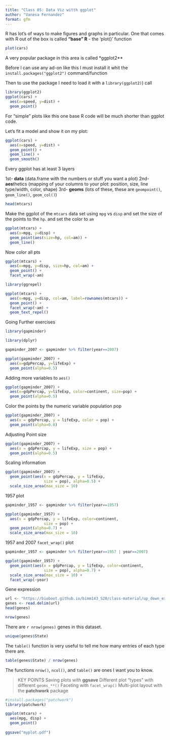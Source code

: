 ```yaml
---
title: "Class 05: Data Viz witth ggplot"
author: "Vanesa Fernandez"
format: gfm 
---
```


R has lot's of ways to make figures and graphs in particular.
One that comes with R out of the box is called **"base" R** - the 'plot()' function 

```r
plot(cars)
```

A very popular package in this area is called *ggplot2**

Before I can use any ad-on like this I must install it whit the `install.packages("ggplot2")` command/function

Then to use the package I need to load it with a `library(ggplot2)`) call

```r
library(ggplot2)
ggplot(cars) + 
  aes(x=speed, y=dist) + 
  geom_point()
```

For "simple" plots like this one base R code will be much shorter than ggplot code. 

Let's fit a model and show it on my plot:
```r
ggplot(cars) + 
  aes(x=speed, y=dist) + 
  geom_point() + 
  geom_line() +
  geom_smooth()
```

Every ggplot has at least 3 layers

1st- **data** (data.frame with the numbers or stuff you want a plot)
2nd- **aes**thetics (mapping of your columns to your plot: position, size, line type/width, color, shape)
3rd- **geoms** (lots of these, these are `geompoint()`, `geom_line()`, `geom_col()`)

```r
head(mtcars)
```

Make the ggplot of the `mtcars` data set using `mpg` vs `disp`
and set the size of the points to the `hp`.
and set the color to `am`

```r
ggplot(mtcars) + 
  aes(x=mpg, y=disp) + 
  geom_point(aes(size=hp, col=am)) +
  geom_line()
```


Now color all pts 
```r
ggplot(mtcars) + 
  aes(x=mpg, y=disp, size=hp, col=am) + 
  geom_point() +
  facet_wrap(~am)
```

```r
library(ggrepel)

ggplot(mtcars) + 
  aes(x=mpg, y=disp, col=am, label=rownames(mtcars)) +
  geom_point() +
  facet_wrap(~am) +
  geom_text_repel()
```

Going Further exercises
```r
library(gapminder)
```

```r
library(dplyr)

gapminder_2007 <- gapminder %>% filter(year==2007)
```

```r
ggplot(gapminder_2007) +
  aes(x=gdpPercap, y=lifeExp) +
  geom_point(alpha=0.5)
```
Adding more variables to `aes()`
```r
ggplot(gapminder_2007) +
  aes(x=gdpPercap, y=lifeExp, color=continent, size=pop) +
  geom_point(alpha=0.5)
```
Color the points by the numeric variable population pop
```r
ggplot(gapminder_2007) + 
  aes(x = gdpPercap, y = lifeExp, color = pop) +
  geom_point(alpha=0.8)
```
Adjusting Point size
```r
ggplot(gapminder_2007) + 
  aes(x = gdpPercap, y = lifeExp, size = pop) +
  geom_point(alpha=0.5)
```
Scaling information
```r
ggplot(gapminder_2007) + 
  geom_point(aes(x = gdpPercap, y = lifeExp,
                 size = pop), alpha=0.5) + 
  scale_size_area(max_size = 10)
```
1957 plot
```r
gapminder_1957 <- gapminder %>% filter(year==1957)

ggplot(gapminder_1957) + 
  aes(x = gdpPercap, y = lifeExp, color=continent,
                 size = pop) +
  geom_point(alpha=0.7) + 
  scale_size_area(max_size = 10) 
```
1957 and 2007  `facet_wrap()` plot
```r
gapminder_1957 <- gapminder %>% filter(year==1957 | year==2007)

ggplot(gapminder_1957) + 
  geom_point(aes(x = gdpPercap, y = lifeExp, color=continent,
                 size = pop), alpha=0.7) + 
  scale_size_area(max_size = 10) +
  facet_wrap(~year)
```

Gene expression 
```r
url <- "https://bioboot.github.io/bimm143_S20/class-material/up_down_expression.txt"
genes <- read.delim(url)
head(genes)
```

```r
nrow(genes)
```

There are `r nrow(genes)` genes in this dataset.

```r
unique(genes$State)
```
The `table()` function is very useful to tell me how many entries of each type there are. 

```r
table(genes$State) / nrow(genes)
```

The functions `nrow()`, `ncol()`, and `table()` are ones I want you to know. 

> KEY POINTS
Saving plots with **ggsave**
Different plot "types" with different `geoms_**()`
Faceting with `facet_wrap()`
Multi-plot layout with the **patchwork** package

```r
#install.packages("patchwork")
library(patchwork)
```


```r
ggplot(mtcars) +
  aes(mpg, disp) +
  geom_point()
  
ggsave("myplot.pdf")
```


